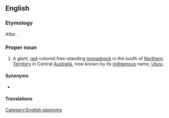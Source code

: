 ==English==
{{wikipedia}}
===Etymology===
After {{w|Henry Ayers}}.

===Proper noun===
{{en-proper noun}}

# A giant, [[red]]-colored free-standing [[monadnock]] in the south of [[Northern Territory]] in Central [[Australia]], now known by its [[indigenous]] name, [[Uluru]].

====Synonyms====
* {{l|en|Uluru}}

====Translations====
{{trans-see|Uluru}}

[[Category:English eponyms]]